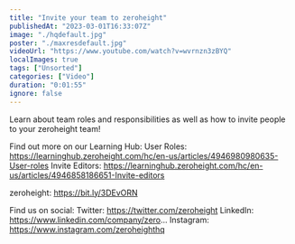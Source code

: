 ```yaml
---
title: "Invite your team to zeroheight"
publishedAt: "2023-03-01T16:33:07Z"
image: "./hqdefault.jpg"
poster: "./maxresdefault.jpg"
videoUrl: "https://www.youtube.com/watch?v=wvrnzn3zBYQ"
localImages: true
tags: ["Unsorted"]
categories: ["Video"]
duration: "0:01:55"
ignore: false
---
```


Learn about team roles and responsibilities as well as how to invite people to your zeroheight team!

Find out more on our Learning Hub:
User Roles: https://learninghub.zeroheight.com/hc/en-us/articles/4946980980635-User-roles
Invite Editors: https://learninghub.zeroheight.com/hc/en-us/articles/4946858186651-Invite-editors

zeroheight: https://bit.ly/3DEvORN

Find us on social:
Twitter: https://twitter.com/zeroheight
LinkedIn: https://www.linkedin.com/company/zero...
Instagram: https://www.instagram.com/zeroheighthq
